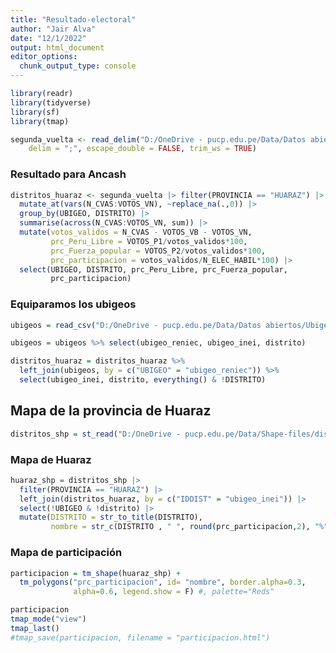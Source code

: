 ---
title: "Resultado-electoral"
author: "Jair Alva"
date: "12/1/2022"
output: html_document
editor_options: 
  chunk_output_type: console
---

```{r}
library(readr)
library(tidyverse)
library(sf)
library(tmap)
```

```{r}
segunda_vuelta <- read_delim("D:/OneDrive - pucp.edu.pe/Data/Datos abiertos/Elecciones presidenciales 2021/Segunda vuelta/Resultados_2da_vuelta_Version_PCM .csv", 
    delim = ";", escape_double = FALSE, trim_ws = TRUE)
```


### Resultado para Ancash
```{r}
distritos_huaraz <- segunda_vuelta |> filter(PROVINCIA == "HUARAZ") |>  
  mutate_at(vars(N_CVAS:VOTOS_VN), ~replace_na(.,0)) |> 
  group_by(UBIGEO, DISTRITO) |> 
  summarise(across(N_CVAS:VOTOS_VN, sum)) |> 
  mutate(votos_validos = N_CVAS - VOTOS_VB - VOTOS_VN,
         prc_Peru_Libre = VOTOS_P1/votos_validos*100,
         prc_Fuerza_popular = VOTOS_P2/votos_validos*100,
         prc_participacion = votos_validos/N_ELEC_HABIL*100) |> 
  select(UBIGEO, DISTRITO, prc_Peru_Libre, prc_Fuerza_popular,
         prc_participacion)
```

### Equiparamos los ubigeos
```{r}
ubigeos = read_csv("D:/OneDrive - pucp.edu.pe/Data/Datos abiertos/Ubigeos/TB_UBIGEOS.csv")

ubigeos = ubigeos %>% select(ubigeo_reniec, ubigeo_inei, distrito)

distritos_huaraz = distritos_huaraz %>% 
  left_join(ubigeos, by = c("UBIGEO" = "ubigeo_reniec")) %>% 
  select(ubigeo_inei, distrito, everything() & !DISTRITO) 
```

## Mapa de la provincia de Huaraz
```{r}
distritos_shp = st_read("D:/OneDrive - pucp.edu.pe/Data/Shape-files/distritos/DISTRITOS.shp")
```

### Mapa de Huaraz
```{r}
huaraz_shp = distritos_shp |> 
  filter(PROVINCIA == "HUARAZ") |> 
  left_join(distritos_huaraz, by = c("IDDIST" = "ubigeo_inei")) |> 
  select(!UBIGEO & !distrito) |> 
  mutate(DISTRITO = str_to_title(DISTRITO), 
         nombre = str_c(DISTRITO , " ", round(prc_participacion,2), "%"))
```

### Mapa de participación
```{r}
participacion = tm_shape(huaraz_shp) +
  tm_polygons("prc_participacion", id= "nombre", border.alpha=0.3, 
              alpha=0.6, legend.show = F) #, palette="Reds"

participacion
tmap_mode("view")
tmap_last()
#tmap_save(participacion, filename = "participacion.html")
```

